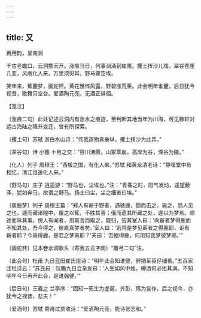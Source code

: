 ```yaml
---
---
---
```

title: 又
---



再用韵，呈南涧





千古老蟾口，云洞插天开。涨痕当日，何事汹涌到崔嵬。攫土抟沙儿戏，翠谷苍崖几变，风雨化人来。万里须臾耳，野马骤空埃。

笑年来，蕉鹿梦，画蛇杯。黄花憔悴风露，野碧涨荒莱。此会明年谁健，后日犹今视昔，歌舞只空台。爱酒陶元亮，无酒正徘徊。





【笺注】


〔涨痕二句〕此处记述云洞内有涨水之痕迹，至判断其地当年为川海，可见稼轩对远古海陆之降升变迁，曾有所探索。

〔攫土句〕苏轼 游白水山诗：“伟哉造物真豪纵，攫土抟沙为此弄。”

〔翠谷句〕诗 小雅 十月之交：“百川沸腾，山冢萃崩，高岸为谷，深谷为陵。”

〔化人〕列子 周穆王：“西极之国，有化人来。”苏轼 和黄龙清老诗：“静嘿堂中有相忆，清江谁遣化人来。”

〔野马句〕庄子 逍遥游：“野马也，尘埃也。”注：“青春之时，阳气发动，遥望薮泽，犹如奔马，故谓之野马。扬土曰尘，尘之细者曰埃。”

〔蕉鹿梦〕列子 周穆王篇：“郑人有薪于野者，遇骇鹿，御而击之，毙之，恐人见之也，遽而藏诸隍中，覆之以蕉，不胜其喜；俄而遗其所藏之处，遂以为梦焉。顺途而咏其事。傍人有闻者，用其言而取之，既归，告其室人曰：‘向薪者梦得鹿而不知其处，吾今得之，彼直真梦者矣。’室人曰：‘若将是梦见薪者之得鹿耶，讵有薪者耶？今真得鹿，是若之梦真耶？’夫曰：‘吾据得鹿，何用知我梦彼梦耶。’”

〔画蛇杯〕见本卷水调歌头（寄我五云字阕）“雕弓二句”注。

〔此会句〕杜甫 九日蓝田崔氏庄诗：“明年此会知谁健，醉把茱萸仔细看。”五百家注杜诗云：“苏氏曰：阮瞻九日会亲友曰：‘人生如风中烛，樽酒何必拒其满。不知明年今日再开此会，是谁强健。’”

〔后日句〕王羲之 兰亭序：“固知一死生为虚诞，齐彭、殇为妄作，后之视今，亦犹今之视昔，悲夫！”

〔爱酒句〕苏轼 乘舟过贾收诗：“爱酒陶元亮，能诗张志和。”